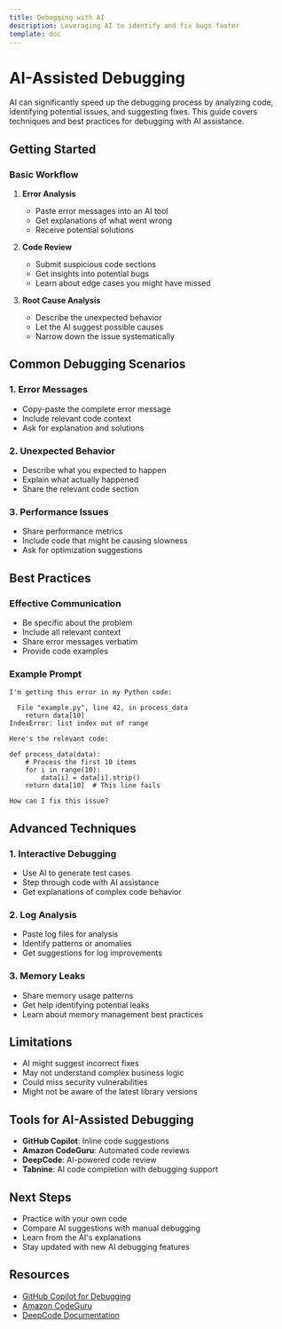```yaml
---
title: Debugging with AI
description: Leveraging AI to identify and fix bugs faster
template: doc
---
```


# AI-Assisted Debugging

AI can significantly speed up the debugging process by analyzing code, identifying potential issues, and suggesting fixes. This guide covers techniques and best practices for debugging with AI assistance.

## Getting Started

### Basic Workflow

1. **Error Analysis**
   - Paste error messages into an AI tool
   - Get explanations of what went wrong
   - Receive potential solutions

2. **Code Review**
   - Submit suspicious code sections
   - Get insights into potential bugs
   - Learn about edge cases you might have missed

3. **Root Cause Analysis**
   - Describe the unexpected behavior
   - Let the AI suggest possible causes
   - Narrow down the issue systematically

## Common Debugging Scenarios

### 1. Error Messages
- Copy-paste the complete error message
- Include relevant code context
- Ask for explanation and solutions

### 2. Unexpected Behavior
- Describe what you expected to happen
- Explain what actually happened
- Share the relevant code section

### 3. Performance Issues
- Share performance metrics
- Include code that might be causing slowness
- Ask for optimization suggestions

## Best Practices

### Effective Communication
- Be specific about the problem
- Include all relevant context
- Share error messages verbatim
- Provide code examples

### Example Prompt

```
I'm getting this error in my Python code:

  File "example.py", line 42, in process_data
    return data[10]
IndexError: list index out of range

Here's the relevant code:

def process_data(data):
    # Process the first 10 items
    for i in range(10):
        data[i] = data[i].strip()
    return data[10]  # This line fails

How can I fix this issue?
```

## Advanced Techniques

### 1. Interactive Debugging
- Use AI to generate test cases
- Step through code with AI assistance
- Get explanations of complex code behavior

### 2. Log Analysis
- Paste log files for analysis
- Identify patterns or anomalies
- Get suggestions for log improvements

### 3. Memory Leaks
- Share memory usage patterns
- Get help identifying potential leaks
- Learn about memory management best practices

## Limitations

- AI might suggest incorrect fixes
- May not understand complex business logic
- Could miss security vulnerabilities
- Might not be aware of the latest library versions

## Tools for AI-Assisted Debugging

- **GitHub Copilot**: Inline code suggestions
- **Amazon CodeGuru**: Automated code reviews
- **DeepCode**: AI-powered code review
- **Tabnine**: AI code completion with debugging support

## Next Steps

- Practice with your own code
- Compare AI suggestions with manual debugging
- Learn from the AI's explanations
- Stay updated with new AI debugging features

## Resources

- [GitHub Copilot for Debugging](https://docs.github.com/en/copilot/using-github-copilot/working-with-github-copilot-in-visual-studio-code)
- [Amazon CodeGuru](https://aws.amazon.com/codeguru/)
- [DeepCode Documentation](https://www.deepcode.ai/)
